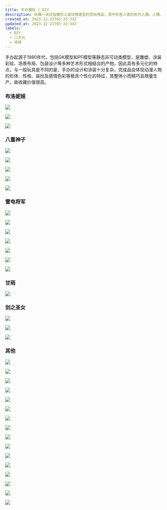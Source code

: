 ```yaml
---
title: 手办模玩 | DIY
description: 玩偶一词泛指模仿人或动物造型的赏玩物品，其中形若人类的称为人偶。人偶、玩偶的外型面貌，从抽象到拟真，涵盖不同种族、年龄、性别的外型，因各国、各民族的需求与文化背景而发展出地域特性及文化特色。制作材料包括玻璃、金属、土、木、布、陶瓷、树脂等。
created_at: 2023-12-21T03:33:33Z
updated_at: 2023-12-21T03:33:34Z
labels:
  - DIY
  - 二次元
  - 待续
---
```


手办起源于1980年代，包括GK模型和PF模型等静态非可动类模型，是雕塑、涂装彩绘、场景布局、包装设计等多种艺术形式相结合的产物，因此具有多元化的特点。与一般玩具是不同的是，手办的设计和涂装十分复杂，完成品会体现动漫人物的形体、性格、装扮及感情色彩等极具个性化的特征，其整体小而精巧且限量生产，故收藏价值很高。

### 布洛妮娅

![](https://jsd.cdn.zzko.cn/gh/LycixRemix/blog@main/images/handmade-models/01.jpg)

![](https://jsd.cdn.zzko.cn/gh/LycixRemix/blog@main/images/handmade-models/02.jpg)

![](https://jsd.cdn.zzko.cn/gh/LycixRemix/blog@main/images/handmade-models/03.jpg)

### 八重神子

![](https://jsd.cdn.zzko.cn/gh/LycixRemix/blog@main/images/handmade-models/04.jpg)

![](https://jsd.cdn.zzko.cn/gh/LycixRemix/blog@main/images/handmade-models/05.jpg)

![](https://jsd.cdn.zzko.cn/gh/LycixRemix/blog@main/images/handmade-models/06.jpg)

![](https://jsd.cdn.zzko.cn/gh/LycixRemix/blog@main/images/handmade-models/07.jpg)

![](https://jsd.cdn.zzko.cn/gh/LycixRemix/blog@main/images/handmade-models/08.jpg)

### 雷电将军

![](https://jsd.cdn.zzko.cn/gh/LycixRemix/blog@main/images/handmade-models/09.jpg)

![](https://jsd.cdn.zzko.cn/gh/LycixRemix/blog@main/images/handmade-models/10.jpg)

![](https://jsd.cdn.zzko.cn/gh/LycixRemix/blog@main/images/handmade-models/11.jpg)

![](https://jsd.cdn.zzko.cn/gh/LycixRemix/blog@main/images/handmade-models/12.jpg)

![](https://jsd.cdn.zzko.cn/gh/LycixRemix/blog@main/images/handmade-models/13.jpg)

![](https://jsd.cdn.zzko.cn/gh/LycixRemix/blog@main/images/handmade-models/14.jpg)

![](https://jsd.cdn.zzko.cn/gh/LycixRemix/blog@main/images/handmade-models/15.jpg)

### 甘雨

![](https://jsd.cdn.zzko.cn/gh/LycixRemix/blog@main/images/handmade-models/16.jpg)

### 剑之圣女

![](https://jsd.cdn.zzko.cn/gh/LycixRemix/blog@main/images/handmade-models/28.jpg)

![](https://jsd.cdn.zzko.cn/gh/LycixRemix/blog@main/images/handmade-models/29.jpg)

![](https://jsd.cdn.zzko.cn/gh/LycixRemix/blog@main/images/handmade-models/30.jpg)

### 其他

![](https://jsd.cdn.zzko.cn/gh/LycixRemix/blog@main/images/handmade-models/17.jpg)

![](https://jsd.cdn.zzko.cn/gh/LycixRemix/blog@main/images/handmade-models/18.jpg)

![](https://jsd.cdn.zzko.cn/gh/LycixRemix/blog@main/images/handmade-models/19.jpg)

![](https://jsd.cdn.zzko.cn/gh/LycixRemix/blog@main/images/handmade-models/20.jpg)

![](https://jsd.cdn.zzko.cn/gh/LycixRemix/blog@main/images/handmade-models/21.jpg)

![](https://jsd.cdn.zzko.cn/gh/LycixRemix/blog@main/images/handmade-models/22.jpg)

![](https://jsd.cdn.zzko.cn/gh/LycixRemix/blog@main/images/handmade-models/23.jpg)

![](https://jsd.cdn.zzko.cn/gh/LycixRemix/blog@main/images/handmade-models/24.jpg)

![](https://jsd.cdn.zzko.cn/gh/LycixRemix/blog@main/images/handmade-models/25.jpg)

![](https://jsd.cdn.zzko.cn/gh/LycixRemix/blog@main/images/handmade-models/26.jpg)

![](https://jsd.cdn.zzko.cn/gh/LycixRemix/blog@main/images/handmade-models/27.jpg)

![](https://jsd.cdn.zzko.cn/gh/LycixRemix/blog@main/images/handmade-models/31.jpg)

![](https://jsd.cdn.zzko.cn/gh/LycixRemix/blog@main/images/handmade-models/32.jpg)

![](https://jsd.cdn.zzko.cn/gh/LycixRemix/blog@main/images/handmade-models/33.jpg)

![](https://jsd.cdn.zzko.cn/gh/LycixRemix/blog@main/images/handmade-models/34.jpg)

![](https://jsd.cdn.zzko.cn/gh/LycixRemix/blog@main/images/handmade-models/35.jpg)
